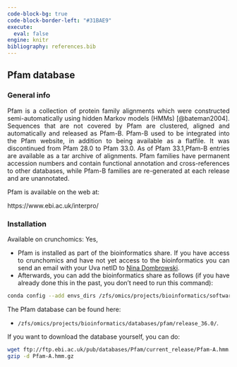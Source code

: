 ---
code-block-bg: true
code-block-border-left: "#31BAE9"
execute:
  eval: false
engine: knitr
bibliography: references.bib
---

<div style="text-align: justify">

## Pfam database

### General info

Pfam is a collection of protein family alignments which were constructed semi-automatically using hidden Markov models (HMMs) [@bateman2004]. Sequences that are not covered by Pfam are clustered, aligned and automatically and released as Pfam-B. Pfam-B used to be integrated into the Pfam website, in addition to being available as a flatfile. It was discontinued from Pfam 28.0 to Pfam 33.0. As of Pfam 33.1,Pfam-B entries are available as a tar archive of alignments. Pfam families have permanent accession numbers and contain functional annotation and cross-references to other databases, while Pfam-B families are re-generated at each release and are unannotated.

Pfam is available on the web at:

https://www.ebi.ac.uk/interpro/

### Installation

Available on crunchomics: Yes,

-   Pfam is installed as part of the bioinformatics share. If you have access to crunchomics and have not yet access to the bioinformatics you can send an email with your Uva netID to [Nina Dombrowski](n.dombrowski@uva.nl).
-   Afterwards, you can add the bioinformatics share as follows (if you have already done this in the past, you don't need to run this command):

```{bash}
conda config --add envs_dirs /zfs/omics/projects/bioinformatics/software/miniconda3/envs/
```

The Pfam database can be found here:

-    `/zfs/omics/projects/bioinformatics/databases/pfam/release_36.0/`.

If you want to download the database yourself, you can do:

```{bash}
wget ftp://ftp.ebi.ac.uk/pub/databases/Pfam/current_release/Pfam-A.hmm.gz
gzip -d Pfam-A.hmm.gz 
```